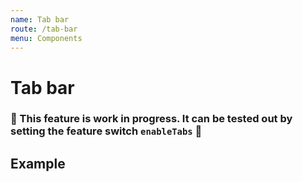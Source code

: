 ```yaml
---
name: Tab bar
route: /tab-bar
menu: Components
---
```


# Tab bar 

### 🚧 This feature is work in progress. It can be tested out by setting the feature switch `enableTabs` 🚧

<limel-props name="limel-tab-bar" />

## Example

<limel-example name="limel-example-tab-bar" />
